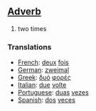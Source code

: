 ==[[Adverb]]==

# two times

===Translations===

*[[French]]: [[deux]] [[fois]]
*[[German]]: [[zweimal]]
*[[Greek]]: [[δυό]] [[φορές]]
*[[Italian]]: [[due]] [[volte]]
*[[Portuguese]]: [[duas]] [[vezes]]
*[[Spanish]]: [[dos]] [[veces]]